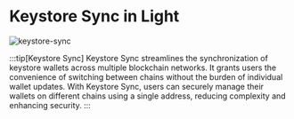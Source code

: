 # Keystore Sync in Light

![keystore-sync](https://assets.light.so/paper/keystore-sync.png)

:::tip[Keystore Sync]
Keystore Sync streamlines the synchronization of keystore wallets across multiple blockchain networks.
It grants users the convenience of switching between chains without the burden of individual wallet updates.
With Keystore Sync, users can securely manage their wallets on different chains using a single address, reducing complexity and enhancing security.
:::
